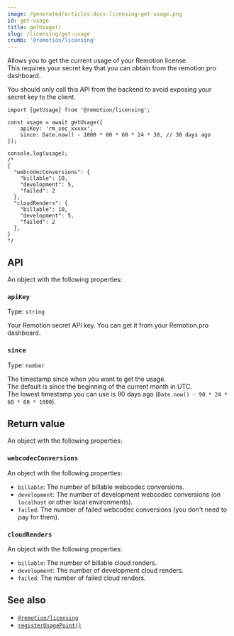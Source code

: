 ```yaml
---
image: /generated/articles-docs-licensing-get-usage.png
id: get-usage
title: getUsage()
slug: /licensing/get-usage
crumb: '@remotion/licensing'
---
```


Allows you to get the current usage of your Remotion license.  
This requires your secret key that you can obtain from the remotion.pro dashboard.

You should only call this API from the backend to avoid exposing your secret key to the client.

```tsx twoslash title="Get the current usage of your license"
import {getUsage} from '@remotion/licensing';

const usage = await getUsage({
	apiKey: 'rm_sec_xxxxx',
	since: Date.now() - 1000 * 60 * 60 * 24 * 30, // 30 days ago
});

console.log(usage);
/*
{
  "webcodecConversions": {
    "billable": 10,
    "development": 5,
    "failed": 2
  },
  "cloudRenders": {
    "billable": 10,
    "development": 5,
    "failed": 2
  },
}
*/
```

## API

An object with the following properties:

### `apiKey`

Type: `string`

Your Remotion secret API key. You can get it from your Remotion.pro dashboard.

### `since`

Type: `number`

The timestamp since when you want to get the usage.  
The default is since the beginning of the current month in UTC.  
The lowest timestamp you can use is 90 days ago (`Date.now() - 90 * 24 * 60 * 60 * 1000`).

## Return value

An object with the following properties:

### `webcodecConversions`

An object with the following properties:

- `billable`: The number of billable webcodec conversions.
- `development`: The number of development webcodec conversions (on `localhost` or other local environments).
- `failed`: The number of failed webcodec conversions (you don't need to pay for them).

### `cloudRenders`

An object with the following properties:

- `billable`: The number of billable cloud renders.
- `development`: The number of development cloud renders.
- `failed`: The number of failed cloud renders.

## See also

- [`@remotion/licensing`](/docs/licensing)
- [`registerUsagePoint()`](/docs/licensing/register-usage-point)
